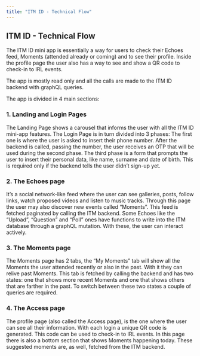 ```yaml
---
title: "ITM ID - Technical Flow"
---
```

## ITM ID - Technical Flow

The ITM ID mini app is essentially a way for users to check their Echoes feed, Moments (attended already or coming) and to see their profile.
Inside the profile page the user also has a way to see and show a QR code to check-in to IRL events.

The app is mostly read only and all the calls are made to the ITM ID backend with graphQL queries.

The app is divided in 4 main sections:

### 1. Landing and Login Pages

The Landing Page shows a carousel that informs the user with all the ITM ID mini-app features.
The Login Page is in turn divided into 3 phases: The first one is where the user is asked to insert their phone number. After the backend is called, passing the number, the user receives an OTP that will be used during the second phase.
The third phase is a form that prompts the user to insert their personal data, like name, surname and date of birth. This is required only if the backend tells the user didn’t sign-up yet.

### 2. The Echoes page

It’s a social network-like feed where the user can see galleries, posts, follow links, watch proposed videos and listen to music tracks.
Through this page the user may also discover new events called “Moments”.
This feed is fetched paginated by calling the ITM backend. Some Echoes like the “Upload”, “Question” and “Poll” ones have functions to write into the ITM database through a graphQL mutation.
With these, the user can interact actively.

### 3. The Moments page

The Moments page has 2 tabs, the “My Moments” tab will show all the Moments the user attended recently or also in the past. With it they can relive past Moments.
This tab is fetched by calling the backend and has two states: one that shows more recent Moments and one that shows others that are farther in the past. To switch between these two states a couple of queries are required.

### 4. The Access page

The profile page (also called the Access page), is the one where the user can see all their information. With each login a unique QR code is generated. This code can be used to check-in to IRL events.
In this page there is also a bottom section that shows Moments happening today. These suggested moments are, as well, fetched from the ITM backend.